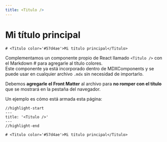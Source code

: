 ```yaml
---
title: <Titulo />
---
```

# <Titulo color='#57d4ae'>Mi título principal</Titulo>

```JSX
# <Titulo color='#57d4ae'>Mi título principal</Titulo>
```

Complementamos un componente propio de React llamado `<Titulo />` con el Markdown \# para agregarle al título colores.\
Este componente ya está incorporado dentro de MDXComponents y se puede usar en cualquier archivo `.mdx` sin necesidad de importarlo.

Debemos **agregarle el Front Matter** al archivo para **no romper con el título** que se mostrará en la pestaña del navegador.

Un ejemplo es cómo está armada esta página:

```mdx
//highlight-start
---
title: '<Titulo />'
---
//highlight-end

# <Titulo color='#57d4ae'>Mi título principal</Titulo>
```